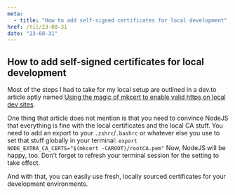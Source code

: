 ```yaml
---
meta:
  - title: "How to add self-signed certificates for local development"
href: /til/23-08-31
date: "23-08-31"
---
```


## How to add self-signed certificates for local development

Most of the steps I had to take for my local setup are outlined in a dev.to
article aptly named
[Using the magic of mkcert to enable valid https on local dev sites](https://dev.to/aschmelyun/using-the-magic-of-mkcert-to-enable-valid-https-on-local-dev-sites-3a3c).

One thing that article does not mention is that you need to convince NodeJS that
everything is fine with the local certificates and the local CA stuff. You need
to add an export to your `.zshrc`/`.bashrc` or whatever else you use to set that
stuff globally in your terminal:
`export NODE_EXTRA_CA_CERTS="$(mkcert -CAROOT)/rootCA.pem"` Now, NodeJS will be
happy, too. Don't forget to refresh your terminal session for the setting to
take effect.

And with that, you can easily use fresh, locally sourced certificates for your
development environments.
